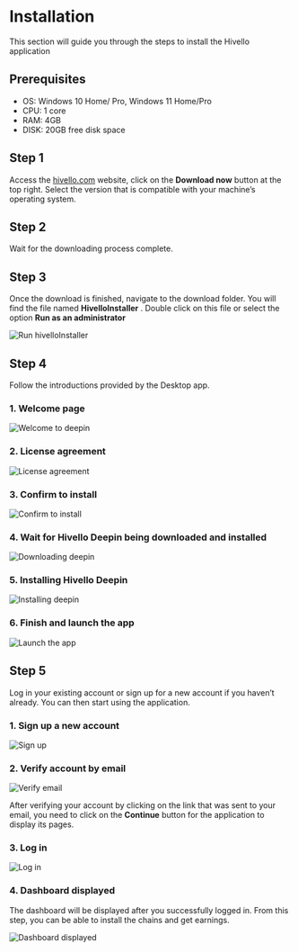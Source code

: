 # Installation

This section will guide you through the steps to install the Hivello application

## Prerequisites

- OS: Windows 10 Home/ Pro, Windows 11 Home/Pro
- CPU: 1 core
- RAM: 4GB
- DISK: 20GB free disk space

## Step 1

Access the [hivello.com](https://hivello.com/) website, click on the **Download now** button at the top right. Select the version that is compatible with your machine’s operating system.

## Step 2

Wait for the downloading process complete.

## Step 3

Once the download is finished, navigate to the download folder. You will find the file named **HivelloInstaller** . Double click on this file or select the option **Run as an administrator**

![Run hivelloInstaller](/images/installation/run-hivelloInstaller.png)

## Step 4

Follow the introductions provided by the Desktop app.

### 1. Welcome page
![Welcome to deepin](/images/installation/welcome-to-deepin.png)

### 2. License agreement
![License agreement](/images/installation/license-agreement.png)

### 3. Confirm to install
![Confirm to install](/images/installation/confirm-to-install.png)

### 4. Wait for Hivello Deepin being downloaded and installed
![Downloading deepin](/images/installation/downloading-deepin.png)

### 5. Installing Hivello Deepin
![Installing deepin](/images/installation/installing-deepin.png)

### 6. Finish and launch the app
![Launch the app](/images/installation/launch-the-app.png)

## Step 5

Log in your existing account or sign up for a new account if you haven’t already. You can then start using the application.

### 1. Sign up a new account

![Sign up](/images/installation/sign-up.png)

### 2. Verify account by email

![Verify email](/images/installation/verify-email.png)

After verifying your account by clicking on the link that was sent to your email, you need to click on the **Continue** button for the application to display its pages.

### 3. Log in

![Log in](/images/installation/login.png)

### 4. Dashboard displayed

The dashboard will be displayed after you successfully logged in. From this step, you can be able to install the chains and get earnings.

![Dashboard displayed](/images/installation/dashboard-displayed.png)

